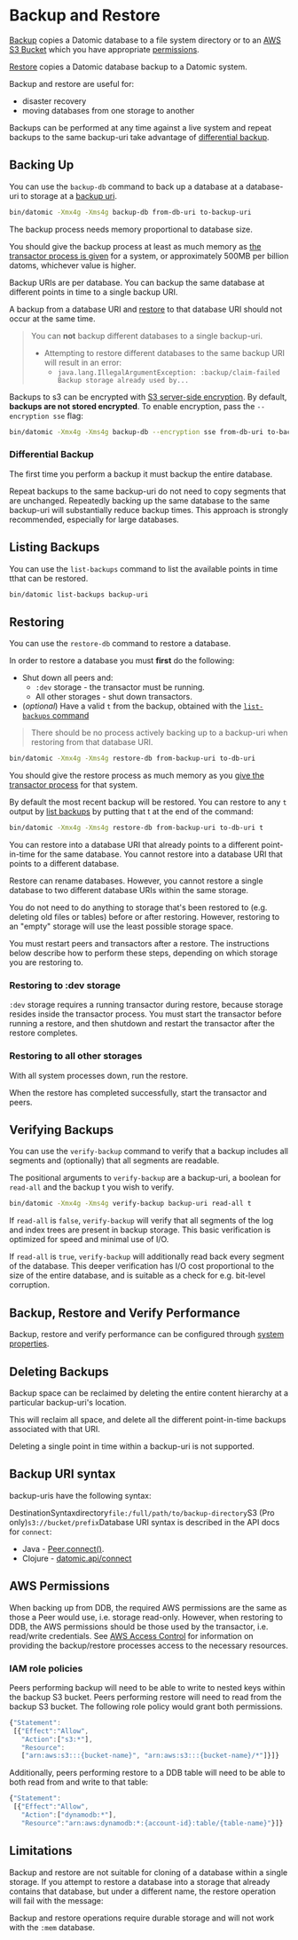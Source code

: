 Backup and Restore
==================

[Backup](#backing-up) copies a Datomic database to a file system directory or to an [AWS S3 Bucket](https://aws.amazon.com/s3/) which you have appropriate [permissions](#aws-permissions).

[Restore](#restoring) copies a Datomic database backup to a Datomic system.

Backup and restore are useful for:

- disaster recovery
- moving databases from one storage to another

Backups can be performed at any time against a live system and repeat backups to the same backup-uri take advantage of [differential backup](#differential-backup).

Backing Up
----------

You can use the `backup-db` command to back up a database at a database-uri to storage at a [backup uri](#uri-syntax).

```sh
bin/datomic -Xmx4g -Xms4g backup-db from-db-uri to-backup-uri
```



The backup process needs memory proportional to database size.

You should give the backup process at least as much memory as [the transactor process is given](../operation/capacity.html#transactor-memory) for a system, or approximately 500MB per billion datoms, whichever value is higher.

Backup URIs are per database. You can backup the same database at different points in time to a single backup URI.

A backup from a database URI and [restore](#restoring) to that database URI should not occur at the same time.

> You can **not** backup different databases to a single backup-uri.
> 
> - Attempting to restore different databases to the same backup URI will result in an error: 
>     - `java.lang.IllegalArgumentException: :backup/claim-failed Backup storage already used by...`

Backups to s3 can be encrypted with [S3 server-side encryption](https://docs.aws.amazon.com/AmazonS3/latest/userguide/serv-side-encryption.html). By default, ****backups are not stored encrypted****. To enable encryption, pass the `--encryption sse` flag:

```sh
bin/datomic -Xmx4g -Xms4g backup-db --encryption sse from-db-uri to-backup-uri
```





### Differential Backup

The first time you perform a backup it must backup the entire database.

Repeat backups to the same backup-uri do not need to copy segments that are unchanged. Repeatedly backing up the same database to the same backup-uri will substantially reduce backup times. This approach is strongly recommended, especially for large databases.







Listing Backups
---------------

You can use the `list-backups` command to list the available points in time tthat can be restored.

```sh
bin/datomic list-backups backup-uri
```







Restoring
---------

You can use the `restore-db` command to restore a database.

In order to restore a database you must ****first**** do the following:

- Shut down all peers and: 
    - `:dev` storage - the transactor must be running.
    - All other storages - shut down transactors.
- (*optional*) Have a valid `t` from the backup, obtained with the [`list-backups` command](#listing-backups)

> There should be no process actively backing up to a backup-uri when restoring from that database URI.

```sh
bin/datomic -Xmx4g -Xms4g restore-db from-backup-uri to-db-uri
```



You should give the restore process as much memory as you [give the transactor process](../operation/capacity.html#transactor-memory) for that system.

By default the most recent backup will be restored. You can restore to any `t` output by [list backups](#listing-backups) by putting that t at the end of the command:

```sh
bin/datomic -Xmx4g -Xms4g restore-db from-backup-uri to-db-uri t
```



You can restore into a database URI that already points to a different point-in-time for the same database. You cannot restore into a database URI that points to a different database.

Restore can rename databases. However, you cannot restore a single database to two different database URIs within the same storage.

You do not need to do anything to storage that's been restored to (e.g. deleting old files or tables) before or after restoring. However, restoring to an "empty" storage will use the least possible storage space.

You must restart peers and transactors after a restore. The instructions below describe how to perform these steps, depending on which storage you are restoring to.



### Restoring to :dev storage

`:dev` storage requires a running transactor during restore, because storage resides inside the transactor process. You must start the transactor before running a restore, and then shutdown and restart the transactor after the restore completes.





### Restoring to all other storages

With all system processes down, run the restore.

When the restore has completed successfully, start the transactor and peers.







Verifying Backups
-----------------

You can use the `verify-backup` command to verify that a backup includes all segments and (optionally) that all segments are readable.

The positional arguments to `verify-backup` are a backup-uri, a boolean for `read-all` and the backup t you wish to verify.

```sh
bin/datomic -Xmx4g -Xms4g verify-backup backup-uri read-all t
```



If `read-all` is `false`, `verify-backup` will verify that all segments of the log and index trees are present in backup storage. This basic verification is optimized for speed and minimal use of I/O.

If `read-all` is `true`, `verify-backup` will additionally read back every segment of the database. This deeper verification has I/O cost proportional to the size of the entire database, and is suitable as a check for e.g. bit-level corruption.





Backup, Restore and Verify Performance
--------------------------------------

Backup, restore and verify performance can be configured through [system properties](../configuration/system-properties.html#backup-properties).





Deleting Backups
----------------

Backup space can be reclaimed by deleting the entire content hierarchy at a particular backup-uri's location.

This will reclaim all space, and delete all the different point-in-time backups associated with that URI.

Deleting a single point in time within a backup-uri is not supported.





Backup URI syntax
-----------------

backup-uris have the following syntax:

DestinationSyntaxdirectory`file:/full/path/to/backup-directory`S3 (Pro only)`s3://bucket/prefix`Database URI syntax is described in the API docs for `connect`:

- Java - [Peer.connect()](../javadoc/datomic/Peer.html#connect-java.lang.Object-).
- Clojure - [datomic.api/connect](../clojure/index.html#datomic.api/connect)





AWS Permissions
---------------

When backing up from DDB, the required AWS permissions are the same as those a Peer would use, i.e. storage read-only. However, when restoring to DDB, the AWS permissions should be those used by the transactor, i.e. read/write credentials. See [AWS Access Control](../operation/aws-access-control.html) for information on providing the backup/restore processes access to the necessary resources.



### IAM role policies

Peers performing backup will need to be able to write to nested keys within the backup S3 bucket. Peers performing restore will need to read from the backup S3 bucket. The following role policy would grant both permissions.

```js
{"Statement":
 [{"Effect":"Allow",
   "Action":["s3:*"],
   "Resource":
   ["arn:aws:s3:::{bucket-name}", "arn:aws:s3:::{bucket-name}/*"]}]}
```



Additionally, peers performing restore to a DDB table will need to be able to both read from and write to that table:

```js
{"Statement":
 [{"Effect":"Allow",
   "Action":["dynamodb:*"],
   "Resource":"arn:aws:dynamodb:*:{account-id}:table/{table-name}"}]}
```









Limitations
-----------

Backup and restore are not suitable for cloning of a database within a single storage. If you attempt to restore a database into a storage that already contains that database, but under a different name, the restore operation will fail with the message:

Backup and restore operations require durable storage and will not work with the `:mem` database.
